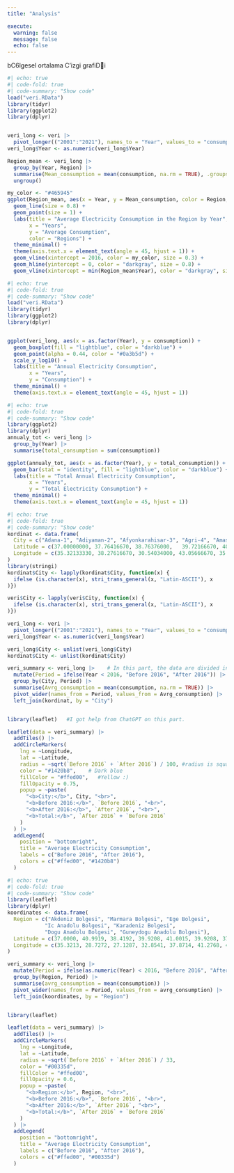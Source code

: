 ```yaml
---
title: "Analysis"

execute: 
  warning: false
  message: false
  echo: false
---
```


bC6lgesel ortalama C'izgi grafiDi
```r
#| echo: true
#| code-fold: true
#| code-summary: "Show code"
load("veri.RData")
library(tidyr)
library(ggplot2)
library(dplyr)


veri_long <- veri |>
  pivot_longer(("2001":"2021"), names_to = "Year", values_to = "consumption")
veri_long$Year <- as.numeric(veri_long$Year)

Region_mean <- veri_long |> 
  group_by(Year, Region) |>                                 
  summarise(Mean_consumption = mean(consumption, na.rm = TRUE), .groups = "drop") |>  
  ungroup()                                                  

my_color <- "#465945"
ggplot(Region_mean, aes(x = Year, y = Mean_consumption, color = Region, group = Region)) +
  geom_line(size = 0.8) +                                      
  geom_point(size = 1) +                                     
  labs(title = "Average Electricity Consumption in the Region by Year",
       x = "Years",
       y = "Average Consumption",
       color = "Regions") +
  theme_minimal() +                                          
  theme(axis.text.x = element_text(angle = 45, hjust = 1)) +
  geom_vline(xintercept = 2016, color = my_color, size = 0.3) +
  geom_hline(yintercept = 0, color = "darkgray", size = 0.8) + 
  geom_vline(xintercept = min(Region_mean$Year), color = "darkgray", size = 0.8) 

```

```r
#| echo: true
#| code-fold: true
#| code-summary: "Show code"
load("veri.RData")
library(tidyr)
library(ggplot2)
library(dplyr)


ggplot(veri_long, aes(x = as.factor(Year), y = consumption)) +
  geom_boxplot(fill = "lightblue", color = "darkblue") +
  geom_point(alpha = 0.44, color = "#0a3b5d") +
  scale_y_log10() +
  labs(title = "Annual Electricity Consumption",
       x = "Years",
       y = "Consumption") +
  theme_minimal() +                                      
  theme(axis.text.x = element_text(angle = 45, hjust = 1))
```


```r
#| echo: true
#| code-fold: true
#| code-summary: "Show code"
library(ggplot2)
library(dplyr)
annualy_tot <- veri_long |>
  group_by(Year) |>
  summarise(total_consumption = sum(consumption))

ggplot(annualy_tot, aes(x = as.factor(Year), y = total_consumption)) +
  geom_bar(stat = "identity", fill = "lightblue", color = "darkblue") +
  labs(title = "Total Annual Electricity Consumption",
       x = "Years",
       y = "Total Electricity Consumption") +
  theme_minimal() +                                                     
  theme(axis.text.x = element_text(angle = 45, hjust = 1))
```





```r
#| echo: true
#| code-fold: true
#| code-summary: "Show code"
kordinat <- data.frame(   
  City = c("Adana-1", "Adiyaman-2", "Afyonkarahisar-3", "Agri-4", "Amasya-5", "Ankara-6", "Antalya-7", "Artvin-8", "Aydin-9", "Bal??kesir-10", "Bilecik-11", "Bingol-12", "Bitlis-13", "Bolu-14", "Burdur-15", "Bursa-16", "Canakkale-17", "Cankiri-18", "Corum-19", "Denizli-20", "Diyarbakir-21", "Edirne-22", "Elazig-23", "Erzincan-24", "Erzurum-25", "Eskisehir-26", "Gaziantep-27", "Giresun-28", "Gumushane-29", "Hakkari-30", "Hatay-31", "Isparta-32", "Mersin-33", "??stanbul-34", "??zmir-35", "Kars-36", "Kastamonu-37", "Kayseri-38", "Kirklareli-39", "Kirsehir-40", "Kocaeli-41", "Konya-42", "Kutahya-43", "Malatya-44", "Manisa-45", "Kahramanmaras-46", "Mardin-47", "Mugla-48", "Mus-49", "Nevsehir-50", "Nigde-51", "Ordu-52", "Rize-53", "Sakarya-54", "Samsun-55", "Siirt-56", "Sinop-57", "Sivas-58", "Tekirdag-59", "Tokat-60", "Trabzon-61", "Tunceli-62", "Sanliurfa-63", "Usak-64", "Van-65", "Yozgat-66", "Zonguldak-67", "Aksaray-68", "Bayburt-69", "Karaman-70","Kirikkale-71", "Batman-72", "Sirnak-73", "Bartin-74", "Ardahan-75", "Igdir-76", "Yalova-77", "Karabuk-78", "Kilis-79", "Osmaniye-80", "Duzce-81"),
  Latitude = c(37.00000000, 37.76416670, 38.76376000,	39.72166670, 40.65000000,	39.92077000, 36.88414000,	41.18333330, 37.84440000,	39.64836900, 40.15013100, 38.88534900,	38.40000000, 40.73947900,	37.72690900, 40.18257000,	40.15531200, 40.60000000,	40.55055560, 37.77652000,	37.91441000, 41.66666670, 38.68096900,	39.75000000, 39.90431890,	39.78430200, 37.06622000,	40.91281100, 40.46027780,	37.58333330, 36.40184880,	37.76666670, 36.80000000, 41.00527000,	38.41885000, 40.59267000,	41.38871000, 38.73333330,	41.73333330, 39.15000000,	40.85327040, 37.86666670,	39.41666670, 38.35519000, 38.61909900,	37.58333330, 37.31223610,	37.21527780, 38.74329260,	38.62442000, 37.96666670,	40.98333330, 41.02005000,	40.75687930, 41.29278200, 37.94429000,	42.02642220, 39.74766200,	40.98333330, 40.31666670,	41.00000000, 39.10798680,	37.15000000, 38.68230100,	38.49416670, 39.82000000, 41.45640900,	38.36869000, 40.25516900,	37.17593000, 39.84682100,	37.88116800, 37.51638890,	41.63444440, 41.11048100,	39.91666670, 40.65000000, 41.20000000,	36.71839900, 37.06805000,	40.84384900),
  Longitude = c(35.32133330, 38.27616670, 30.54034000, 43.05666670, 35.83333330, 32.85411000,	30.70563000, 41.81666670,	27.84580000, 27.88261000,	29.98306100, 40.49829100, 42.11666670,	31.61156100, 30.28887600,	29.06687000, 26.41416000,	33.61666670, 34.95555560,	29.08639000, 40.23062900,	26.56666670, 39.22639800, 39.50000000,	41.26788530, 30.51922000,	37.38332000, 38.38953000,	39.48138890, 43.73333330,	36.34980970, 30.55000000,	34.63333330, 28.97696000, 27.12872000,	43.07783100, 33.78273000,	35.48333330, 27.21666670,	34.16666670, 29.88152030,	32.48333330, 29.98333330,	38.30946000, 27.42892100, 36.93333330,	40.73511200, 28.36361110,	41.50648230, 34.72396900,	34.68333330, 37.88333330,	40.52344900, 30.37813800,	36.33128000, 41.93288000, 35.15507450,	37.01787900, 27.51666670,	36.55000000, 39.73333330,	39.54016720, 38.80000000,	29.40819000, 43.38000000,	34.80444440, 31.79873100, 34.03698000,	40.22488000, 33.22874800,	33.51525100, 41.13509000,	42.46111110, 32.33750000,	42.70217100, 44.03333330,	29.26666670, 32.63333330, 37.12122000,	36.26158900, 31.15654000)
)
library(stringi)
kordinat$City <- lapply(kordinat$City, function(x) {
  ifelse (is.character(x), stri_trans_general(x, "Latin-ASCII"), x
)})

veri$City <- lapply(veri$City, function(x) {
  ifelse (is.character(x), stri_trans_general(x, "Latin-ASCII"), x
)})

veri_long <- veri |>
  pivot_longer(("2001":"2021"), names_to = "Year", values_to = "consumption")
veri_long$Year <- as.numeric(veri_long$Year)

veri_long$City <- unlist(veri_long$City)
kordinat$City <- unlist(kordinat$City)

veri_summary <- veri_long |>    # In this part, the data are divided into pre-2016 and post-2016.
  mutate(Period = ifelse(Year < 2016, "Before 2016", "After 2016")) |>
  group_by(City, Period) |>
  summarise(Avrg_consumption = mean(consumption, na.rm = TRUE)) |>
  pivot_wider(names_from = Period, values_from = Avrg_consumption) |> 
  left_join(kordinat, by = "City")


library(leaflet)   #I got help from ChatGPT on this part.

leaflet(data = veri_summary) |>
  addTiles() |>
  addCircleMarkers(
    lng = ~Longitude,
    lat = ~Latitude,
    radius = ~sqrt(`Before 2016` + `After 2016`) / 100, #radius is square root of average electricity consumptions because the area and average electricity consumptions should be directly proportional
    color = "#1420b8",    # Dark blue
    fillColor = "#ffed00",   #Yellow :)
    fillOpacity = 0.75,
    popup = ~paste(
      "<b>City:</b>", City, "<br>",
      "<b>Before 2016:</b>", `Before 2016`, "<br>",
      "<b>After 2016:</b>", `After 2016`, "<br>",
      "<b>Total:</b>", `After 2016` + `Before 2016`
    )
  ) |>
  addLegend(
    position = "bottomright",
    title = "Average Electricity Consumption",
    labels = c("Before 2016", "After 2016"),
    colors = c("#ffed00", "#1420b8")
  )

```


```r
#| echo: true
#| code-fold: true
#| code-summary: "Show code"
library(leaflet)
library(dplyr) 
koordinates <- data.frame(
  Region = c("Akdeniz Bolgesi", "Marmara Bolgesi", "Ege Bolgesi", 
            "Ic Anadolu Bolgesi", "Karadeniz Bolgesi", 
            "Dogu Anadolu Bolgesi", "Guneydogu Anadolu Bolgesi"),
  Latitude = c(37.0000, 40.9919, 38.4192, 39.9208, 41.0015, 39.9208, 37.9158),
  Longitude = c(35.3213, 28.7272, 27.1287, 32.8541, 37.8714, 41.2768, 40.2288)
)

veri_summary <- veri_long |>
  mutate(Period = ifelse(as.numeric(Year) < 2016, "Before 2016", "After 2016")) |>
  group_by(Region, Period) |>
  summarise(avrg_consumption = mean(consumption)) |>
  pivot_wider(names_from = Period, values_from = avrg_consumption) |> 
  left_join(koordinates, by = "Region")


library(leaflet)

leaflet(data = veri_summary) |>
  addTiles() |>
  addCircleMarkers(
    lng = ~Longitude,
    lat = ~Latitude,
    radius = ~sqrt(`Before 2016` + `After 2016`) / 33, 
    color = "#00335d",
    fillColor = "#ffed00",
    fillOpacity = 0.6,
    popup = ~paste(
      "<b>Region:</b>", Region, "<br>",
      "<b>Before 2016:</b>", `Before 2016`, "<br>",
      "<b>After 2016:</b>", `After 2016`, "<br>",
      "<b>Total:</b>", `After 2016` + `Before 2016`
    )
  ) |>
  addLegend(
    position = "bottomright",
    title = "Average Electricity Consumption",
    labels = c("Before 2016", "After 2016"),
    colors = c("#ffed00", "#00335d")
  )
```



